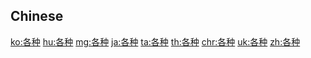 {{also|各種}}
==Chinese==
{{zh-see|各種}}

[[ko:各种]]
[[hu:各种]]
[[mg:各种]]
[[ja:各种]]
[[ta:各种]]
[[th:各种]]
[[chr:各种]]
[[uk:各种]]
[[zh:各种]]